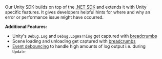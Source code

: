 Our Unity SDK builds on top of the [.NET SDK](/platforms/dotnet/) and extends it with Unity specific features. It gives developers helpful hints for where and why an error or performance issue might have occurred.

**Additional Features:**

- Unity's `Debug.Log` and `Debug.LogWarning` get captured with [breadcrumbs](/product/issues/issue-details/breadcrumbs/)
- Scene loading and unloading get captured with [breadcrumbs](/product/issues/issue-details/breadcrumbs/)
- [Event debouncing](/platforms/unity/configuration/event-debouncing/) to handle high amounts of log output i.e. during `Update`
